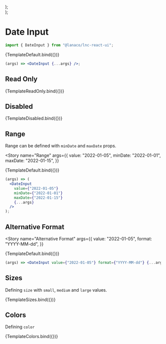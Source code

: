 
<Meta title="Basic Inputs/Date Input" component={DateInput} />





  <div style={{ display: "flex", flexDirection: "column", gap: "12px" }}>
    <DateInput {...args} size="small" />
    <DateInput {...args} size="medium" />
    <DateInput {...args} size="large" />
  </div>
);

  <div style={{ display: "flex", flexDirection: "column", gap: "12px" }}>
    <DateInput {...args} color="primary" />
    <DateInput {...args} color="secondary" />
    <DateInput {...args} color="success" />
    <DateInput {...args} color="warning" />
    <DateInput {...args} color="danger" />
    <DateInput {...args} color="information" />
    <DateInput {...args} color="neutral" />
  </div>
);

# Date Input

```jsx
import { DateInput } from "@lanaco/lnc-react-ui";
```

<Story name="Default" args={{}}>
  {TemplateDefault.bind({})}
</Story>

```jsx
(args) => <DateInput {...args} />;
```

<ArgsTable story="Default" />

## Read Only

<Canvas>
  <Story
    name="Read Only"
    args={{}}
  >
    {TemplateReadOnly.bind({})}
  </Story>
</Canvas>

## Disabled

<Canvas>
  <Story
    name="Disabled"
    args={{}}>
    {TemplateDisabled.bind({})}
  </Story>
</Canvas>

## Range

Range can be defined with `minDate` and `maxDate` props.

<Story
  name="Range"
  args={{
    value: "2022-01-05",
    minDate: "2022-01-01",
    maxDate: "2022-01-15",
  }}
>
  {TemplateDefault.bind({})}
</Story>

```jsx
(args) => (
  <DateInput
    value={"2022-01-05"}
    minDate={"2022-01-01"}
    maxDate={"2022-01-15"}
    {...args}
  />
);
```

## Alternative Format

<Story
  name="Alternative Format"
  args={{
    value: "2022-01-05",
    format: "YYYY-MM-dd",
  }}
>
  {TemplateDefault.bind({})}
</Story>

```jsx
(args) => <DateInput value={"2022-01-05"} format={"YYYY-MM-dd"} {...args} />;
```

## Sizes

Defining `size` with `small`, `medium` and `large` values.

<Canvas>
  <Story name="Sizes" args={{}}>
    {TemplateSizes.bind({})}
  </Story>
</Canvas>

## Colors

Defining `color`

<Canvas>
  <Story name="Colors" args={{}}>
    {TemplateColors.bind({})}
  </Story>
</Canvas>
